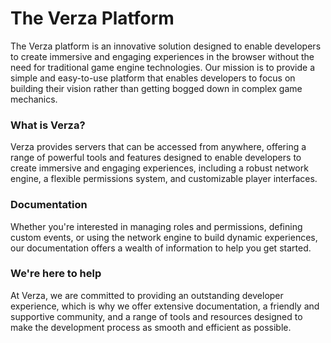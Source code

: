 # The Verza Platform

The Verza platform is an innovative solution designed to enable developers to create immersive and engaging experiences in the browser without the need for traditional game engine technologies. Our mission is to provide a simple and easy-to-use platform that enables developers to focus on building their vision rather than getting bogged down in complex game mechanics.

### What is Verza?

Verza provides servers that can be accessed from anywhere, offering a range of powerful tools and features designed to enable developers to create immersive and engaging experiences, including a robust network engine, a flexible permissions system, and customizable player interfaces.

### Documentation

Whether you're interested in managing roles and permissions, defining custom events, or using the network engine to build dynamic experiences, our documentation offers a wealth of information to help you get started.

### We're here to help

At Verza, we are committed to providing an outstanding developer experience, which is why we offer extensive documentation, a friendly and supportive community, and a range of tools and resources designed to make the development process as smooth and efficient as possible.
